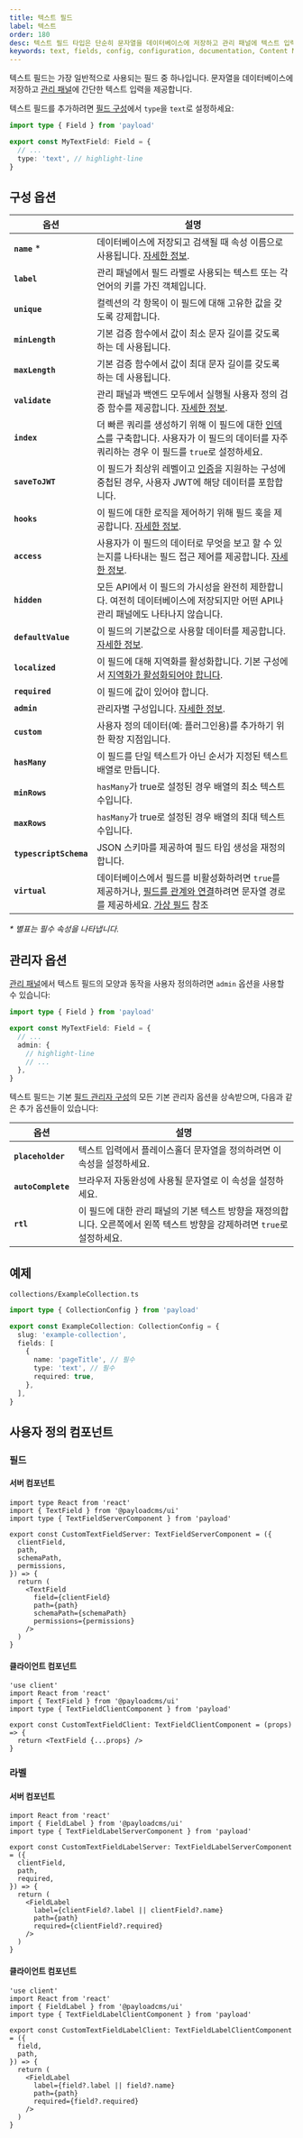 ```yaml
---
title: 텍스트 필드
label: 텍스트
order: 180
desc: 텍스트 필드 타입은 단순히 문자열을 데이터베이스에 저장하고 관리 패널에 텍스트 입력을 제공합니다. 텍스트 필드 사용 방법, 예제 및 옵션을 확인하세요.
keywords: text, fields, config, configuration, documentation, Content Management System, cms, headless, javascript, node, react, nextjs
---
```


텍스트 필드는 가장 일반적으로 사용되는 필드 중 하나입니다. 문자열을 데이터베이스에 저장하고 [관리 패널](../admin/overview)에 간단한 텍스트 입력을 제공합니다.

<LightDarkImage
  srcLight="https://payloadcms.com/images/docs/fields/text.png"
  srcDark="https://payloadcms.com/images/docs/fields/text-dark.png"
  alt="Payload 관리 패널의 텍스트 필드와 읽기 전용 텍스트 필드를 보여줍니다"
  caption="텍스트 필드와 읽기 전용 텍스트 필드의 관리 패널 스크린샷"
/>

텍스트 필드를 추가하려면 [필드 구성](./overview)에서 `type`을 `text`로 설정하세요:

```ts
import type { Field } from 'payload'

export const MyTextField: Field = {
  // ...
  type: 'text', // highlight-line
}
```

## 구성 옵션

| 옵션                   | 설명                                                                                                                                                                                                                                                                                                    |
| ---------------------- | ------------------------------------------------------------------------------------------------------------------------------------------------------------------------------------------------------------------------------------------------------------------------------------------------------- |
| **`name`** \*          | 데이터베이스에 저장되고 검색될 때 속성 이름으로 사용됩니다. [자세한 정보](/docs/fields/overview#field-names).                                                                                                                                                                                          |
| **`label`**            | 관리 패널에서 필드 라벨로 사용되는 텍스트 또는 각 언어의 키를 가진 객체입니다.                                                                                                                                                                                                                      |
| **`unique`**           | 컬렉션의 각 항목이 이 필드에 대해 고유한 값을 갖도록 강제합니다.                                                                                                                                                                                                                                   |
| **`minLength`**        | 기본 검증 함수에서 값이 최소 문자 길이를 갖도록 하는 데 사용됩니다.                                                                                                                                                                                                                                |
| **`maxLength`**        | 기본 검증 함수에서 값이 최대 문자 길이를 갖도록 하는 데 사용됩니다.                                                                                                                                                                                                                                |
| **`validate`**         | 관리 패널과 백엔드 모두에서 실행될 사용자 정의 검증 함수를 제공합니다. [자세한 정보](/docs/fields/overview#validation).                                                                                                                                                                           |
| **`index`**            | 더 빠른 쿼리를 생성하기 위해 이 필드에 대한 [인덱스](../database/indexes)를 구축합니다. 사용자가 이 필드의 데이터를 자주 쿼리하는 경우 이 필드를 `true`로 설정하세요.                                                                                                                              |
| **`saveToJWT`**        | 이 필드가 최상위 레벨이고 [인증](/docs/authentication/overview)을 지원하는 구성에 중첩된 경우, 사용자 JWT에 해당 데이터를 포함합니다.                                                                                                                                                             |
| **`hooks`**            | 이 필드에 대한 로직을 제어하기 위해 필드 훅을 제공합니다. [자세한 정보](../hooks/fields).                                                                                                                                                                                                           |
| **`access`**           | 사용자가 이 필드의 데이터로 무엇을 보고 할 수 있는지를 나타내는 필드 접근 제어를 제공합니다. [자세한 정보](../access-control/fields).                                                                                                                                                            |
| **`hidden`**           | 모든 API에서 이 필드의 가시성을 완전히 제한합니다. 여전히 데이터베이스에 저장되지만 어떤 API나 관리 패널에도 나타나지 않습니다.                                                                                                                                                                    |
| **`defaultValue`**     | 이 필드의 기본값으로 사용할 데이터를 제공합니다. [자세한 정보](/docs/fields/overview#default-values).                                                                                                                                                                                              |
| **`localized`**        | 이 필드에 대해 지역화를 활성화합니다. 기본 구성에서 [지역화가 활성화되어야 합니다](/docs/configuration/localization).                                                                                                                                                                            |
| **`required`**         | 이 필드에 값이 있어야 합니다.                                                                                                                                                                                                                                                                      |
| **`admin`**            | 관리자별 구성입니다. [자세한 정보](#admin-options).                                                                                                                                                                                                                                                |
| **`custom`**           | 사용자 정의 데이터(예: 플러그인용)를 추가하기 위한 확장 지점입니다.                                                                                                                                                                                                                               |
| **`hasMany`**          | 이 필드를 단일 텍스트가 아닌 순서가 지정된 텍스트 배열로 만듭니다.                                                                                                                                                                                                                                |
| **`minRows`**          | `hasMany`가 true로 설정된 경우 배열의 최소 텍스트 수입니다.                                                                                                                                                                                                                                       |
| **`maxRows`**          | `hasMany`가 true로 설정된 경우 배열의 최대 텍스트 수입니다.                                                                                                                                                                                                                                       |
| **`typescriptSchema`** | JSON 스키마를 제공하여 필드 타입 생성을 재정의합니다.                                                                                                                                                                                                                                             |
| **`virtual`**          | 데이터베이스에서 필드를 비활성화하려면 `true`를 제공하거나, [필드를 관계와 연결](/docs/fields/relationship#linking-virtual-fields-with-relationships)하려면 문자열 경로를 제공하세요. [가상 필드](https://payloadcms.com/blog/learn-how-virtual-fields-can-help-solve-common-cms-challenges) 참조 |

_\* 별표는 필수 속성을 나타냅니다._

## 관리자 옵션

[관리 패널](../admin/overview)에서 텍스트 필드의 모양과 동작을 사용자 정의하려면 `admin` 옵션을 사용할 수 있습니다:

```ts
import type { Field } from 'payload'

export const MyTextField: Field = {
  // ...
  admin: {
    // highlight-line
    // ...
  },
}
```

텍스트 필드는 기본 [필드 관리자 구성](./overview#admin-options)의 모든 기본 관리자 옵션을 상속받으며, 다음과 같은 추가 옵션들이 있습니다:

| 옵션               | 설명                                                                                                                        |
| ------------------ | --------------------------------------------------------------------------------------------------------------------------- |
| **`placeholder`**  | 텍스트 입력에서 플레이스홀더 문자열을 정의하려면 이 속성을 설정하세요.                                                      |
| **`autoComplete`** | 브라우저 자동완성에 사용될 문자열로 이 속성을 설정하세요.                                                                   |
| **`rtl`**          | 이 필드에 대한 관리 패널의 기본 텍스트 방향을 재정의합니다. 오른쪽에서 왼쪽 텍스트 방향을 강제하려면 `true`로 설정하세요. |

## 예제

`collections/ExampleCollection.ts`

```ts
import type { CollectionConfig } from 'payload'

export const ExampleCollection: CollectionConfig = {
  slug: 'example-collection',
  fields: [
    {
      name: 'pageTitle', // 필수
      type: 'text', // 필수
      required: true,
    },
  ],
}
```

## 사용자 정의 컴포넌트

### 필드

#### 서버 컴포넌트

```tsx
import type React from 'react'
import { TextField } from '@payloadcms/ui'
import type { TextFieldServerComponent } from 'payload'

export const CustomTextFieldServer: TextFieldServerComponent = ({
  clientField,
  path,
  schemaPath,
  permissions,
}) => {
  return (
    <TextField
      field={clientField}
      path={path}
      schemaPath={schemaPath}
      permissions={permissions}
    />
  )
}
```

#### 클라이언트 컴포넌트

```tsx
'use client'
import React from 'react'
import { TextField } from '@payloadcms/ui'
import type { TextFieldClientComponent } from 'payload'

export const CustomTextFieldClient: TextFieldClientComponent = (props) => {
  return <TextField {...props} />
}
```

### 라벨

#### 서버 컴포넌트

```tsx
import React from 'react'
import { FieldLabel } from '@payloadcms/ui'
import type { TextFieldLabelServerComponent } from 'payload'

export const CustomTextFieldLabelServer: TextFieldLabelServerComponent = ({
  clientField,
  path,
  required,
}) => {
  return (
    <FieldLabel
      label={clientField?.label || clientField?.name}
      path={path}
      required={clientField?.required}
    />
  )
}
```

#### 클라이언트 컴포넌트

```tsx
'use client'
import React from 'react'
import { FieldLabel } from '@payloadcms/ui'
import type { TextFieldLabelClientComponent } from 'payload'

export const CustomTextFieldLabelClient: TextFieldLabelClientComponent = ({
  field,
  path,
}) => {
  return (
    <FieldLabel
      label={field?.label || field?.name}
      path={path}
      required={field?.required}
    />
  )
}
```